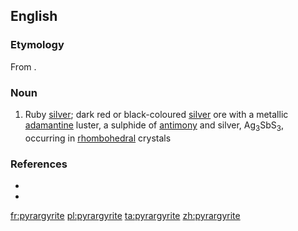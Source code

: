 ==English==

===Etymology===
From {{etyl|grc|en}} {{compound|lang=grc|πῦρ|ἄργῠρος|t1=fire|t2=silver|nocat=1}}.

===Noun===
{{en-noun}}

# {{lb|en|mineralogy}} Ruby [[silver]]; dark red or black-coloured [[silver]] ore with a metallic [[adamantine]] luster, a sulphide of [[antimony]] and silver, Ag<sub>3</sub>SbS<sub>3</sub>, occurring in [[rhombohedral]] crystals

===References===
* {{R:WebMineral}}
* {{R:mindat}}

[[fr:pyrargyrite]]
[[pl:pyrargyrite]]
[[ta:pyrargyrite]]
[[zh:pyrargyrite]]